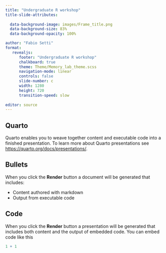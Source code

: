 ```yaml
---
title: "Undergraduate R workshop"
title-slide-attributes:
  
  data-background-image: images/Frame_title.png
  data-background-size: 83%
  data-background-opacity: 100%

author: "Fabio Setti"
format:
   revealjs:
      footer: "Undergraduate R workshop"
      chalkboard: true
      theme: Theme/Memory_lab_theme.scss
      navigation-mode: linear
      controls: false
      slide-number: c 
      width: 1280
      height: 720
      transition-speed: slow
  
editor: source
---
```


## Quarto

Quarto enables you to weave together content and executable code into a finished presentation. To learn more about Quarto presentations see <https://quarto.org/docs/presentations/>.

## Bullets

When you click the **Render** button a document will be generated that includes:

-   Content authored with markdown
-   Output from executable code

## Code

When you click the **Render** button a presentation will be generated that includes both content and the output of embedded code. You can embed code like this

```r
1 + 1
```
